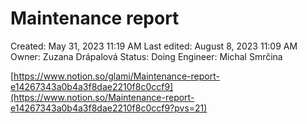 # Maintenance report

Created: May 31, 2023 11:19 AM
Last edited: August 8, 2023 11:09 AM
Owner: Zuzana Drápalová
Status: Doing
Engineer: Michal Smrčina

[https://www.notion.so/glami/Maintenance-report-e14267343a0b4a3f8dae2210f8c0ccf9](https://www.notion.so/Maintenance-report-e14267343a0b4a3f8dae2210f8c0ccf9?pvs=21)